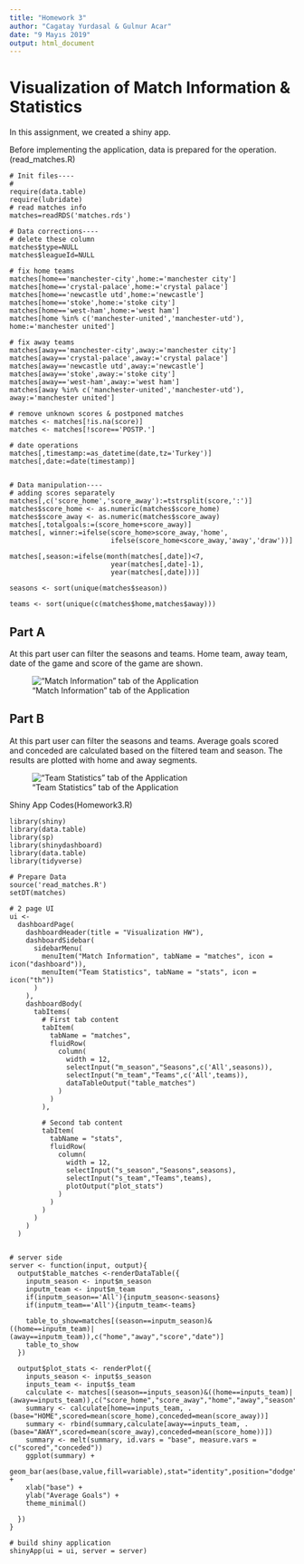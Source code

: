```yaml
---
title: "Homework 3"
author: "Cagatay Yurdasal & Gulnur Acar"
date: "9 Mayıs 2019"
output: html_document
---
```


# Visualization of Match Information & Statistics
In this assignment, we created a shiny app.

Before implementing the application, data is prepared for the operation. (read_matches.R)
```
# Init files----
# 
require(data.table)
require(lubridate)
# read matches info
matches=readRDS('matches.rds')

# Data corrections----
# delete these column
matches$type=NULL
matches$leagueId=NULL

# fix home teams
matches[home=='manchester-city',home:='manchester city']
matches[home=='crystal-palace',home:='crystal palace']
matches[home=='newcastle utd',home:='newcastle']
matches[home=='stoke',home:='stoke city']
matches[home=='west-ham',home:='west ham']
matches[home %in% c('manchester-united','manchester-utd'), home:='manchester united']

# fix away teams
matches[away=='manchester-city',away:='manchester city']
matches[away=='crystal-palace',away:='crystal palace']
matches[away=='newcastle utd',away:='newcastle']
matches[away=='stoke',away:='stoke city']
matches[away=='west-ham',away:='west ham']
matches[away %in% c('manchester-united','manchester-utd'), away:='manchester united']

# remove unknown scores & postponed matches
matches <- matches[!is.na(score)]
matches <- matches[!score=='POSTP.']

# date operations
matches[,timestamp:=as_datetime(date,tz='Turkey')]
matches[,date:=date(timestamp)]


# Data manipulation----
# adding scores separately
matches[,c('score_home','score_away'):=tstrsplit(score,':')]
matches$score_home <- as.numeric(matches$score_home)
matches$score_away <- as.numeric(matches$score_away)
matches[,totalgoals:=(score_home+score_away)]
matches[, winner:=ifelse(score_home>score_away,'home',
                         ifelse(score_home<score_away,'away','draw'))]

matches[,season:=ifelse(month(matches[,date])<7,
                         year(matches[,date]-1),
                         year(matches[,date]))]

seasons <- sort(unique(matches$season))

teams <- sort(unique(c(matches$home,matches$away)))

```

## Part A
At this part user can filter the seasons and teams.
Home team, away team, date of the game and score of the game are shown.

!["Match Information" tab of the Application](MatchInfo.jpg)

## Part B
At this part user can filter the seasons and teams.
Average goals scored and conceded are calculated based on the filtered team and season. The results are plotted with home and away segments.

!["Team Statistics" tab of the Application](Stats.jpg)

Shiny App Codes(Homework3.R)
```
library(shiny)
library(data.table)
library(sp)
library(shinydashboard)
library(data.table)
library(tidyverse)

# Prepare Data
source('read_matches.R')
setDT(matches)

# 2 page UI
ui <- 
  dashboardPage(
    dashboardHeader(title = "Visualization HW"),
    dashboardSidebar(
      sidebarMenu(
        menuItem("Match Information", tabName = "matches", icon = icon("dashboard")),
        menuItem("Team Statistics", tabName = "stats", icon = icon("th"))
      )
    ),
    dashboardBody(
      tabItems(
        # First tab content
        tabItem(
          tabName = "matches",
          fluidRow(
            column(
              width = 12,
              selectInput("m_season","Seasons",c('All',seasons)),
              selectInput("m_team","Teams",c('All',teams)),
              dataTableOutput("table_matches")
            )
          )
        ),
        
        # Second tab content
        tabItem(
          tabName = "stats",
          fluidRow(
            column(
              width = 12,
              selectInput("s_season","Seasons",seasons),
              selectInput("s_team","Teams",teams),
              plotOutput("plot_stats")
            ) 
          )
        )
      )
    )
  )


# server side
server <- function(input, output){
  output$table_matches <-renderDataTable({
    inputm_season <- input$m_season
    inputm_team <- input$m_team
    if(inputm_season=='All'){inputm_season<-seasons}
    if(inputm_team=='All'){inputm_team<-teams}
    
    table_to_show=matches[(season==inputm_season)&((home==inputm_team)|(away==inputm_team)),c("home","away","score","date")]
    table_to_show
  })
  
  output$plot_stats <- renderPlot({
    inputs_season <- input$s_season
    inputs_team <- input$s_team
    calculate <- matches[(season==inputs_season)&((home==inputs_team)|(away==inputs_team)),c("score_home","score_away","home","away","season")]
    summary <- calculate[home==inputs_team, .(base="HOME",scored=mean(score_home),conceded=mean(score_away))]
    summary <- rbind(summary,calculate[away==inputs_team, .(base="AWAY",scored=mean(score_away),conceded=mean(score_home))])
    summary <- melt(summary, id.vars = "base", measure.vars = c("scored","conceded"))
    ggplot(summary) +
    geom_bar(aes(base,value,fill=variable),stat="identity",position="dodge") +
    xlab("base") +
    ylab("Average Goals") +
    theme_minimal() 
      
  }) 
}

# build shiny application
shinyApp(ui = ui, server = server)
```
